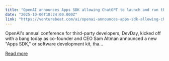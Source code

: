 ```yaml
---
title: "OpenAI announces Apps SDK allowing ChatGPT to launch and run third party apps like Zillow, Canva, Spotify"
date: "2025-10-06T18:24:00.000Z"
link: "https://venturebeat.com/ai/openai-announces-apps-sdk-allowing-chatgpt-to-launch-and-run-third-party"
---
```


OpenAI&#x27;s annual conference for third-party developers, DevDay, kicked off with a bang today as co-founder and CEO Sam Altman announced a new &quot;Apps SDK,&quot; or software development kit, tha...

[Read more](https://venturebeat.com/ai/openai-announces-apps-sdk-allowing-chatgpt-to-launch-and-run-third-party)
